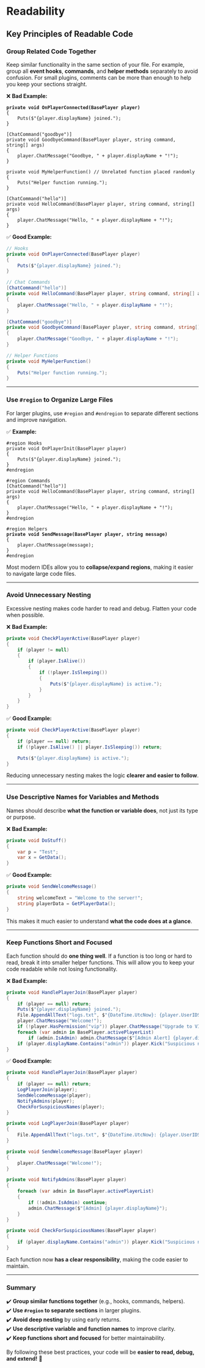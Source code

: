 # Readability



## Key Principles of Readable Code

### Group Related Code Together

Keep similar functionality in the same section of your file. For example, group all **event hooks**, **commands**, and **helper methods** separately to avoid confusion. For small plugins, comments can be more than enough to help you keep your sections straight.

❌ **Bad Example:**

<pre class="language-csharp"><code class="lang-csharp"><strong>private void OnPlayerConnected(BasePlayer player)
</strong>{
    Puts($"{player.displayName} joined.");
}

[ChatCommand("goodbye")]
private void GoodbyeCommand(BasePlayer player, string command, string[] args)
{
    player.ChatMessage("Goodbye, " + player.displayName + "!");
}

private void MyHelperFunction() // Unrelated function placed randomly
{
    Puts("Helper function running.");
}

[ChatCommand("hello")]
private void HelloCommand(BasePlayer player, string command, string[] args)
{
    player.ChatMessage("Hello, " + player.displayName + "!");
}
</code></pre>

✅ **Good Example:**

```csharp
// Hooks
private void OnPlayerConnected(BasePlayer player)
{
    Puts($"{player.displayName} joined.");
}

// Chat Commands
[ChatCommand("hello")]
private void HelloCommand(BasePlayer player, string command, string[] args)
{
    player.ChatMessage("Hello, " + player.displayName + "!");
}

[ChatCommand("goodbye")]
private void GoodbyeCommand(BasePlayer player, string command, string[] args)
{
    player.ChatMessage("Goodbye, " + player.displayName + "!");
}

// Helper Functions
private void MyHelperFunction()
{
    Puts("Helper function running.");
}
```

***

### **Use `#region` to Organize Large Files**

For larger plugins, use `#region` and `#endregion` to separate different sections and improve navigation.

✅ **Example:**

<pre class="language-csharp"><code class="lang-csharp">#region Hooks
private void OnPlayerInit(BasePlayer player)
{
    Puts($"{player.displayName} joined.");
}
#endregion

#region Commands
[ChatCommand("hello")]
private void HelloCommand(BasePlayer player, string command, string[] args)
{
    player.ChatMessage("Hello, " + player.displayName + "!");
}
#endregion

#region Helpers
<strong>private void SendMessage(BasePlayer player, string message)
</strong>{
    player.ChatMessage(message);
}
#endregion
</code></pre>

Most modern IDEs allow you to **collapse/expand regions**, making it easier to navigate large code files.

***

### Avoid Unnecessary Nesting

Excessive nesting makes code harder to read and debug. Flatten your code when possible.

❌ **Bad Example:**

```csharp
private void CheckPlayerActive(BasePlayer player)
{
    if (player != null)
    {
        if (player.IsAlive())
        {
            if (!player.IsSleeping())
            {
                Puts($"{player.displayName} is active.");
            }
        }
    }
}
```

✅ **Good Example:**

```csharp
private void CheckPlayerActive(BasePlayer player)
{
    if (player == null) return;
    if (!player.IsAlive() || player.IsSleeping()) return;

    Puts($"{player.displayName} is active.");
}
```

Reducing unnecessary nesting makes the logic **clearer and easier to follow**.

***

### **Use Descriptive Names for Variables and Methods**

Names should describe **what the function or variable does**, not just its type or purpose.

❌ **Bad Example:**

```csharp
private void DoStuff()
{
    var p = "Test";
    var x = GetData();
}
```

✅ **Good Example:**

```csharp
private void SendWelcomeMessage()
{
    string welcomeText = "Welcome to the server!";
    string playerData = GetPlayerData();
}
```

This makes it much easier to understand **what the code does at a glance**.

***

### **Keep Functions Short and Focused**

Each function should do **one thing well**. If a function is too long or hard to read, break it into smaller helper functions. This will allow you to keep your code readable while not losing functionality.

❌ **Bad Example:**

```csharp
private void HandlePlayerJoin(BasePlayer player)
{
    if (player == null) return;
    Puts($"{player.displayName} joined.");
    File.AppendAllText("logs.txt", $"{DateTime.UtcNow}: {player.UserIDString}\n");
    player.ChatMessage("Welcome!");
    if (!player.HasPermission("vip")) player.ChatMessage("Upgrade to VIP!");
    foreach (var admin in BasePlayer.activePlayerList)
        if (admin.IsAdmin) admin.ChatMessage($"[Admin Alert] {player.displayName} joined.");
    if (player.displayName.Contains("admin")) player.Kick("Suspicious name.");
}
```

✅ **Good Example:**

```csharp
private void HandlePlayerJoin(BasePlayer player)
{
    if (player == null) return;
    LogPlayerJoin(player);
    SendWelcomeMessage(player);
    NotifyAdmins(player);
    CheckForSuspiciousNames(player);
}

private void LogPlayerJoin(BasePlayer player)
{
    File.AppendAllText("logs.txt", $"{DateTime.UtcNow}: {player.UserIDString}\n");
}

private void SendWelcomeMessage(BasePlayer player)
{
    player.ChatMessage("Welcome!");
}

private void NotifyAdmins(BasePlayer player)
{
    foreach (var admin in BasePlayer.activePlayerList)
    {
        if (!admin.IsAdmin) continue;
        admin.ChatMessage($"[Admin] {player.displayName}");
    }
}

private void CheckForSuspiciousNames(BasePlayer player)
{
    if (player.displayName.Contains("admin")) player.Kick("Suspicious name.");
}
```

Each function now **has a clear responsibility**, making the code easier to maintain.

***

### Summary

✔️ **Group similar functions together** (e.g., hooks, commands, helpers).\
✔️ **Use `#region` to separate sections** in larger plugins.\
✔️ **Avoid deep nesting** by using early returns.\
✔️ **Use descriptive variable and function names** to improve clarity.\
✔️ **Keep functions short and focused** for better maintainability.

By following these best practices, your code will be **easier to read, debug, and extend!** 🚀
